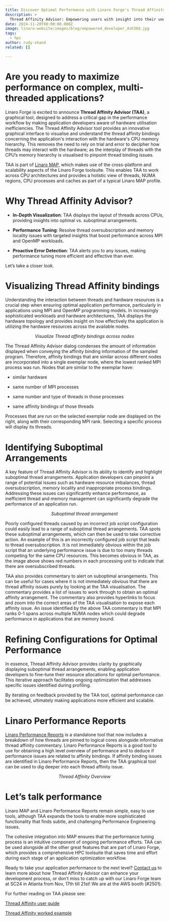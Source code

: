 ```yaml
---
title: Discover Optimal Performance with Linaro Forge's Thread Affinity Advisor
description: >
  Thread Affinity Advisor: Empowering users with insight into their underlying hardware's CPU memory hierarchy
date: 2024-11-20T00:00:00.000Z
image: linaro-website/images/blog/empowered_developer_dxh30d.jpg
tags:
  - hpc
author: rudy-shand
related: []

---
```


# Are you ready to maximize performance on complex, multi-threaded applications?

Linaro Forge is excited to announce **Thread Affinity Advisor (TAA)**, a graphical tool, designed to address a critical gap in the performance workflow by making application developers aware of hardware utilisation inefficiencies. The Thread Affinity Advisor tool provides an innovative graphical interface to visualise and understand the thread affinity bindings concerning the application's interaction with the hardware's CPU memory hierarchy.  This removes the need to rely on trial and error to decipher how threads may interact with the hardware; as the interplay of threads with the CPU’s memory hierarchy is visualised to pinpoint thread binding issues.

TAA is part of [Linaro MAP](https://docs.linaroforge.com/latest/html/forge/map/index.html), which makes use of the cross-platform and scalability aspects of the Linaro Forge toolsuite. This enables TAA to work across CPU architectures and provides a holistic view of threads, NUMA regions, CPU processes and caches as part of a typical Linaro MAP profile.

# Why Thread Affinity Advisor?

* **In-Depth Visualization**: TAA displays the layout of threads across CPUs, providing insights into optimal vs. suboptimal arrangements.

* **Performance Tuning**: Resolve thread oversubscription and memory locality issues with targeted insights that boost performance across MPI and OpenMP workloads.

* **Proactive Error Detection**: TAA alerts you to any issues, making performance tuning more efficient and effective than ever.

Let’s take a closer look.

# Visualizing Thread Affinity bindings

Understanding the interaction between threads and hardware resources is a crucial step when ensuring optimal application performance, particularly in applications using MPI and OpenMP programming models. In increasingly sophisticated workloads and hardware architectures, TAA displays the hardware topology and provides insight on how effectively the application is utilizing the hardware resources across the available nodes.

<CloudinaryImg src="/linaro-website/images/blog/95770da9-ffa0-4bd7-8727-5013dedcaa1b.png" alt="Visualize Thread affinity bindings across nodes" class="not-prose" />
<p class="not-prose" style="text-align:center"><em>Visualize Thread affinity bindings across nodes</em></p>

The Thread Affinity Advisor dialog condenses the amount of information displayed when conveying the affinity binding information of the sampled program. Therefore, affinity bindings that are similar across different nodes are incorporated into a single exemplar node, where the lowest ranked MPI process was run. Nodes that are similar to the exemplar have:

* similar hardware

* same number of MPI processes

* same number and type of threads in those processes

* same affinity bindings of those threads

Processes that are run on the selected exemplar node are displayed on the right, along with their corresponding MPI rank. Selecting a specific process will display its threads.

# Identifying Suboptimal Arrangements

A key feature of Thread Affinity Advisor is its ability to identify and highlight suboptimal thread arrangements. Application developers can pinpoint a range of potential issues such as hardware resource imbalances, thread oversubscription, memory locality and inappropriate process bindings. Addressing these issues can significantly enhance performance, as inefficient thread and memory management can significantly degrade the performance of an application run.

<CloudinaryImg src="/linaro-website/images/blog/49a7a092-4324-494b-9ebe-dcf8050ceefe.png" alt="Suboptimal thread arrangement" class="not-prose" />
<p class="not-prose" style="text-align:center"><em>Suboptimal thread arrangement</em></p>

Poorly configured threads caused by an incorrect job script configuration could easily lead to a range of suboptimal thread arrangements. TAA spots these suboptimal arrangements, which can then be used to take corrective action. An example of this is an incorrectly configured job script that leads to thread oversubscription. It is not immediately obvious within the job script that an underlying performance issue is due to too many threads competing for the same CPU resources. This becomes obvious in TAA, as the image above shows red numbers in each processing unit to indicate that there are oversubscribed threads. 

<CloudinaryImg src="/linaro-website/images/blog/91604a2a-877b-496f-be83-027c1bc7784c.png" alt="" class="not-prose" />

TAA also provides commentary to alert on suboptimal arrangements. This can be useful for cases where it is not immediately obvious that there are thread affinity issues purely by looking at the TAA visualisation. The commentary provides a list of issues to work through to obtain an optimal affinity arrangement. The commentary also provides hyperlinks to focus and zoom into the correct areas of the TAA visualisation to expose each affinity issue. An issue identified by the above TAA commentary is that MPI ranks 0-1 spans across multiple NUMA nodes which could degrade performance in applications that are memory bound.

# Refining Configurations for Optimal Performance

In essence, Thread Affinity Advisor provides clarity by graphically displaying suboptimal thread arrangements, enabling application developers to fine-tune their resource allocations for optimal performance. This iterative approach facilitates ongoing optimization that addresses specific issues identified during profiling.

By iterating on feedback provided by the TAA tool, optimal performance can be achieved, ultimately making applications more efficient and scalable.

# Linaro Performance Reports

[Linaro Performance Reports](https://docs.linaroforge.com/latest/html/forge/performance_reports/index.html) is a standalone tool that now includes a breakdown of how threads are pinned to logical cores alongside informative thread affinity commentary. Linaro Performance Reports is a good tool to use for obtaining a high level overview of performance and to deduce if performance issues are related to affinity bindings. If affinity binding issues are identified in Linaro Performance Reports, then the TAA graphical tool can be used to dig deeper into each thread affinity issue.

<CloudinaryImg src="/linaro-website/images/blog/913b5ecd-9523-4622-a965-f90ed9251eab.png" alt="Thread Affinity Overview" class="not-prose" />
<p class="not-prose" style="text-align:center"><em>Thread Affinity Overview</em></p>

# Let’s talk performance

Linaro MAP and Linaro Performance Reports remain simple, easy to use tools, although TAA expands the tools to enable more sophisticated functionality that finds subtle, and challenging Performance Engineering issues.

The cohesive integration into MAP ensures that the performance tuning process is an intuitive component of ongoing performance efforts. TAA can be used alongside all the other great features that are part of Linaro Forge, which provides a comprehensive HPC toolsuite that saves time and effort during each stage of an application optimization workflow.

Ready to take your application performance to the next level? [Contact us](/contact) to learn more about how Thread Affinity Advisor can enhance your development process, or don’t miss to catch up with our Linaro Forge team at SC24 in Atlanta from Nov, 17th till 21st! We are at the AWS booth (#2501).

For further reading on TAA please see:

[Thread Affinity user guide](https://docs.linaroforge.com/latest/html/forge/map/thread_affinity_advisor/index.html)

[Thread Affinity worked example](https://docs.linaroforge.com/latest/html/forge/worked_examples_appendix/thread_affinity/index.html)
